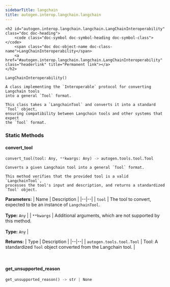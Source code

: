 ```yaml
---
sidebarTitle: langchain
title: autogen.interop.langchain.langchain
---
```


    <h2 id="autogen.interop.langchain.langchain.LangChainInteroperability" class="doc doc-heading">
        <code class="doc-symbol doc-symbol-heading doc-symbol-class"></code>
        <span class="doc doc-object-name doc-class-name">LangChainInteroperability</span>
        <a href="#autogen.interop.langchain.langchain.LangChainInteroperability" class="headerlink" title="Permanent link"></a>
    </h2>

```python
LangChainInteroperability()
```

    A class implementing the `Interoperable` protocol for converting Langchain tools
    into a general `Tool` format.
    
    This class takes a `LangchainTool` and converts it into a standard `Tool` object,
    ensuring compatibility between Langchain tools and other systems that expect
    the `Tool` format.

### Static Methods

<code class="doc-symbol doc-symbol-heading doc-symbol-method"></code>
#### convert_tool
<a href="#autogen.interop.langchain.langchain.LangChainInteroperability.convert_tool" class="headerlink" title="Permanent link"></a>

```python
convert_tool(tool: Any, **kwargs: Any) -> autogen.tools.tool.Tool
```

    Converts a given Langchain tool into a general `Tool` format.
    
    This method verifies that the provided tool is a valid `LangchainTool`,
    processes the tool's input and description, and returns a standardized
    `Tool` object.

<b>Parameters:</b>
| Name | Description |
|--|--|
| `tool` | The tool to convert, expected to be an instance of `LangchainTool`.<br/><br/>**Type:** `Any` |
| `**kwargs` | Additional arguments, which are not supported by this method.<br/><br/>**Type:** `Any` |

<b>Returns:</b>
| Type | Description |
|--|--|
| `autogen.tools.tool.Tool` | Tool: A standardized `Tool` object converted from the Langchain tool. |

<br />

<code class="doc-symbol doc-symbol-heading doc-symbol-method"></code>
#### get_unsupported_reason
<a href="#autogen.interop.langchain.langchain.LangChainInteroperability.get_unsupported_reason" class="headerlink" title="Permanent link"></a>

```python
get_unsupported_reason() -> str | None
```

    

<br />